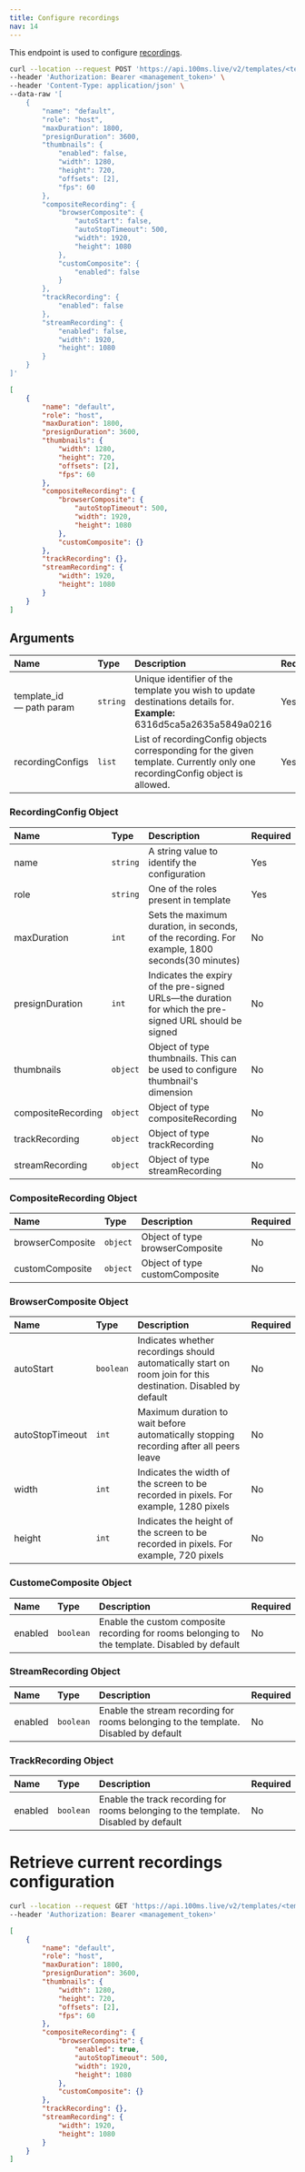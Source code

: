 ```yaml
---
title: Configure recordings
nav: 14
---
```


This endpoint is used to configure [recordings](/server-side/v2/policy/configure-recordings#arguments).

<PostRequest title="https://api.100ms.live/v2/templates/<template_id>/recordings" />

<Request id="req-0">

```bash
curl --location --request POST 'https://api.100ms.live/v2/templates/<template_id>/recordings' \
--header 'Authorization: Bearer <management_token>' \
--header 'Content-Type: application/json' \
--data-raw '[
    {
        "name": "default",
        "role": "host",
        "maxDuration": 1800,
        "presignDuration": 3600,
        "thumbnails": {
            "enabled": false,
            "width": 1280,
            "height": 720,
            "offsets": [2],
            "fps": 60
        },
        "compositeRecording": {
            "browserComposite": {
                "autoStart": false,
                "autoStopTimeout": 500,
                "width": 1920,
                "height": 1080
            },
            "customComposite": {
                "enabled": false
            }
        },
        "trackRecording": {
            "enabled": false
        },
        "streamRecording": {
            "enabled": false,
            "width": 1920,
            "height": 1080
        }
    }
]'
```

</Request>

<ResponseBox id="res-0" status="200 OK">

```json
[
    {
        "name": "default",
        "role": "host",
        "maxDuration": 1800,
        "presignDuration": 3600,
        "thumbnails": {
            "width": 1280,
            "height": 720,
            "offsets": [2],
            "fps": 60
        },
        "compositeRecording": {
            "browserComposite": {
                "autoStopTimeout": 500,
                "width": 1920,
                "height": 1080
            },
            "customComposite": {}
        },
        "trackRecording": {},
        "streamRecording": {
            "width": 1920,
            "height": 1080
        }
    }
]
```

</ResponseBox>

## Arguments

| Name                           | Type     | Description                                                                                                                 | Required |
| :----------------------------- | :------- | :-------------------------------------------------------------------------------------------------------------------------- | :------- |
| template_id <br/> — path param | `string` | Unique identifier of the template you wish to update destinations details for. <br/> **Example:** 6316d5ca5a2635a5849a0216  | Yes      |
| recordingConfigs <br/>         | `list`   | List of recordingConfig objects corresponding for the given template. Currently only one recordingConfig object is allowed. | Yes      |

### RecordingConfig Object

| Name               | Type     | Description                                                                                            | Required |
| :----------------- | :------- | :----------------------------------------------------------------------------------------------------- | :------- |
| name               | `string` | A string value to identify the configuration                                                           | Yes      |
| role               | `string` | One of the roles present in template                                                                   | Yes      |
| maxDuration        | `int`    | Sets the maximum duration, in seconds, of the recording. For example, 1800 seconds(30 minutes)         | No       |
| presignDuration    | `int`    | Indicates the expiry of the pre-signed URLs—the duration for which the pre-signed URL should be signed | No       |
| thumbnails         | `object` | Object of type thumbnails. This can be used to configure thumbnail's dimension                         | No       |
| compositeRecording | `object` | Object of type compositeRecording                                                                      | No       |
| trackRecording     | `object` | Object of type trackRecording                                                                          | No       |
| streamRecording    | `object` | Object of type streamRecording                                                                         | No       |

### CompositeRecording Object

| Name             | Type     | Description                     | Required |
| :--------------- | :------- | :------------------------------ | :------- |
| browserComposite | `object` | Object of type browserComposite | No       |
| customComposite  | `object` | Object of type customComposite  | No       |

### BrowserComposite Object

| Name            | Type      | Description                                                                                                    | Required |
| :-------------- | :-------- | :------------------------------------------------------------------------------------------------------------- | :------- |
| autoStart       | `boolean` | Indicates whether recordings should automatically start on room join for this destination. Disabled by default | No       |
| autoStopTimeout | `int`     | Maximum duration to wait before automatically stopping recording after all peers leave                         | No       |
| width           | `int`     | Indicates the width of the screen to be recorded in pixels. For example, 1280 pixels                           | No       |
| height          | `int`     | Indicates the height of the screen to be recorded in pixels. For example, 720 pixels                           | No       |

### CustomeComposite Object

| Name    | Type      | Description                                                                                    | Required |
| :------ | :-------- | :--------------------------------------------------------------------------------------------- | :------- |
| enabled | `boolean` | Enable the custom composite recording for rooms belonging to the template. Disabled by default | No       |

### StreamRecording Object

| Name    | Type      | Description                                                                          | Required |
| :------ | :-------- | :----------------------------------------------------------------------------------- | :------- |
| enabled | `boolean` | Enable the stream recording for rooms belonging to the template. Disabled by default | No       |

### TrackRecording Object

| Name    | Type      | Description                                                                         | Required |
| :------ | :-------- | :---------------------------------------------------------------------------------- | :------- |
| enabled | `boolean` | Enable the track recording for rooms belonging to the template. Disabled by default | No       |

# Retrieve current recordings configuration

<GetRequest title="https://api.100ms.live/v2/templates/<template_id>/recordings" />

<Request id="req-0">

```bash
curl --location --request GET 'https://api.100ms.live/v2/templates/<template_id>/recordings' \
--header 'Authorization: Bearer <management_token>'
```

</Request>

<ResponseBox id="res-0" status="200 OK">

```json
[
    {
        "name": "default",
        "role": "host",
        "maxDuration": 1800,
        "presignDuration": 3600,
        "thumbnails": {
            "width": 1280,
            "height": 720,
            "offsets": [2],
            "fps": 60
        },
        "compositeRecording": {
            "browserComposite": {
                "enabled": true,
                "autoStopTimeout": 500,
                "width": 1920,
                "height": 1080
            },
            "customComposite": {}
        },
        "trackRecording": {},
        "streamRecording": {
            "width": 1920,
            "height": 1080
        }
    }
]
```
